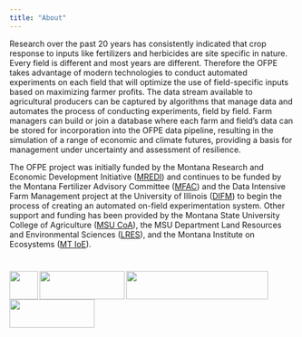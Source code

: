 ```yaml
---
title: "About"
---
```

Research over the past 20 years has consistently indicated that crop response to inputs like fertilizers and herbicides are site specific in nature. Every field is different and most years are different. Therefore the OFPE takes advantage of modern technologies to conduct automated experiments on  each field that will optimize the use of field-specific inputs based on maximizing farmer profits. The data stream available to agricultural producers can be captured by algorithms that manage data and automates the process of conducting experiments, field by field. Farm managers can build or join a database where each farm and field's data can be stored for incorporation into the OFPE data pipeline, resulting in the simulation of a range of economic and climate futures, providing a basis for management under uncertainty and assessment of resilience.

The OFPE project was initially funded by the Montana Research and Economic Development Initiative ([MREDI](https://mus.edu/research/research_initiative.html)) and continues to be funded by the Montana Fertilizer Advisory Committee ([MFAC](https://agriculture.montana.edu/mfac/index.html)) and the Data Intensive Farm Management project at the University of Illinois ([DIFM](https://publish.illinois.edu/data-intensive-farm-managment/)) to begin the process of creating an automated on-field experimentation system. Other support and funding has been provided by the Montana State University College of Agriculture ([MSU CoA](https://agriculture.montana.edu)), the MSU Department Land Resources and Environmental Sciences ([LRES](https://landresources.montana.edu)), and the Montana Institute on Ecosystems ([MT IoE](https://montanaioe.org)).

# <img src="images/msu_coa_logo.png" align="left" width="50" height = "50" /> <img src="images/MTIOE_logo.png" align="left" width="150" height = "50" /> <img src="images/MREDI_logo.png" align="left" width="250" height = "50" />  <img src="images/DIFM_logo.png" align="left" width="150" height = "50" />  

